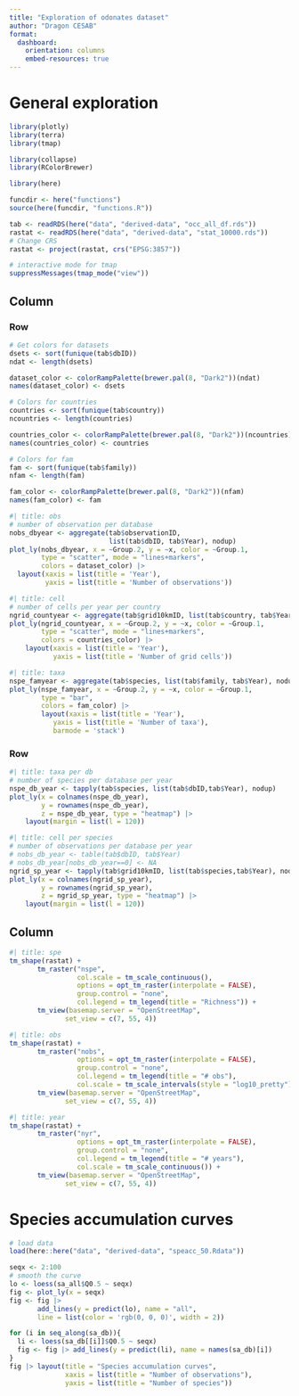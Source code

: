 ```yaml
---
title: "Exploration of odonates dataset"
author: "Dragon CESAB"
format:
  dashboard:
    orientation: columns
    embed-resources: true
---
```


# General exploration

```r
library(plotly)
library(terra)
library(tmap)

library(collapse)
library(RColorBrewer)

library(here)

funcdir <- here("functions")
source(here(funcdir, "functions.R"))
```

```r
tab <- readRDS(here("data", "derived-data", "occ_all_df.rds"))
rastat <- readRDS(here("data", "derived-data", "stat_10000.rds"))
# Change CRS
rastat <- project(rastat, crs("EPSG:3857"))

# interactive mode for tmap
suppressMessages(tmap_mode("view"))
```


## Column

### Row {.tabset}

```r
# Get colors for datasets
dsets <- sort(funique(tab$dbID))
ndat <- length(dsets)

dataset_color <- colorRampPalette(brewer.pal(8, "Dark2"))(ndat)
names(dataset_color) <- dsets

# Colors for countries
countries <- sort(funique(tab$country))
ncountries <- length(countries)

countries_color <- colorRampPalette(brewer.pal(8, "Dark2"))(ncountries)
names(countries_color) <- countries

# Colors for fam
fam <- sort(funique(tab$family))
nfam <- length(fam)

fam_color <- colorRampPalette(brewer.pal(8, "Dark2"))(nfam)
names(fam_color) <- fam
```

```r
#| title: obs
# number of observation per database
nobs_dbyear <- aggregate(tab$observationID, 
                         list(tab$dbID, tab$Year), nodup)
plot_ly(nobs_dbyear, x = ~Group.2, y = ~x, color = ~Group.1, 
        type = "scatter", mode = "lines+markers",
        colors = dataset_color) |> 
  layout(xaxis = list(title = 'Year'),
         yaxis = list(title = 'Number of observations'))
```

```r
#| title: cell
# number of cells per year per country
ngrid_countyear <- aggregate(tab$grid10kmID, list(tab$country, tab$Year), nodup)
plot_ly(ngrid_countyear, x = ~Group.2, y = ~x, color = ~Group.1,
        type = "scatter", mode = "lines+markers",
        colors = countries_color) |> 
    layout(xaxis = list(title = 'Year'),
           yaxis = list(title = 'Number of grid cells'))
```

```r
#| title: taxa
nspe_famyear <- aggregate(tab$species, list(tab$family, tab$Year), nodup)
plot_ly(nspe_famyear, x = ~Group.2, y = ~x, color = ~Group.1,
        type = "bar",
        colors = fam_color) |> 
        layout(xaxis = list(title = 'Year'),
           yaxis = list(title = 'Number of taxa'), 
           barmode = 'stack')
```


### Row {.tabset}

```r
#| title: taxa per db
# number of species per database per year
nspe_db_year <- tapply(tab$species, list(tab$dbID,tab$Year), nodup)
plot_ly(x = colnames(nspe_db_year), 
        y = rownames(nspe_db_year), 
        z = nspe_db_year, type = "heatmap") |>
    layout(margin = list(l = 120))
```

```r
#| title: cell per species
# number of observations per database per year
# nobs_db_year <- table(tab$dbID, tab$Year)
# nobs_db_year[nobs_db_year==0] <- NA
ngrid_sp_year <- tapply(tab$grid10kmID, list(tab$species,tab$Year), nodup)
plot_ly(x = colnames(ngrid_sp_year), 
        y = rownames(ngrid_sp_year), 
        z = ngrid_sp_year, type = "heatmap") |>
    layout(margin = list(l = 120))
```



## Column {.tabset}
```r
#| title: spe
tm_shape(rastat) +
       tm_raster("nspe",
                 col.scale = tm_scale_continuous(),
                 options = opt_tm_raster(interpolate = FALSE),
                 group.control = "none",
                 col.legend = tm_legend(title = "Richness")) +
       tm_view(basemap.server = "OpenStreetMap",
              set_view = c(7, 55, 4))
```

```r
#| title: obs
tm_shape(rastat) +
       tm_raster("nobs", 
                 options = opt_tm_raster(interpolate = FALSE), 
                 group.control = "none",
                 col.legend = tm_legend(title = "# obs"),
                 col.scale = tm_scale_intervals(style = "log10_pretty")) +
       tm_view(basemap.server = "OpenStreetMap",
              set_view = c(7, 55, 4))
```

```r
#| title: year
tm_shape(rastat) +
       tm_raster("nyr", 
                 options = opt_tm_raster(interpolate = FALSE), 
                 group.control = "none",
                 col.legend = tm_legend(title = "# years"),
                 col.scale = tm_scale_continuous()) +
       tm_view(basemap.server = "OpenStreetMap",
              set_view = c(7, 55, 4))
```



# Species accumulation curves

```r
# load data
load(here::here("data", "derived-data", "speacc_50.Rdata"))

seqx <- 2:100
# smooth the curve
lo <- loess(sa_all$Q0.5 ~ seqx)
fig <- plot_ly(x = seqx) 
fig <- fig |> 
       add_lines(y = predict(lo), name = "all", 
       line = list(color = 'rgb(0, 0, 0)', width = 2)) 

for (i in seq_along(sa_db)){
  li <- loess(sa_db[[i]]$Q0.5 ~ seqx)
  fig <- fig |> add_lines(y = predict(li), name = names(sa_db)[i]) 
}
fig |> layout(title = "Species accumulation curves", 
              xaxis = list(title = "Number of observations"),
              yaxis = list(title = "Number of species"))
```
